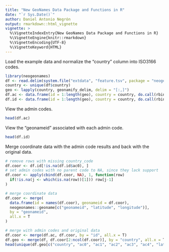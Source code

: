 ```yaml
---
title: "New GeoNames Data Package and Functions in R"
date: "`r Sys.Date()`"
author: Daniel Antonio Negrón
output: rmarkdown::html_vignette
vignette: >
  %\VignetteIndexEntry{New GeoNames Data Package and Functions in R}
  %\VignetteEngine{knitr::rmarkdown}
  %\VignetteEncoding{UTF-8}
  %\VignetteKeyword{HTML}
---
```


Load the example data and normalize the "country" column into ISO3166 codes.

```r
library(neogeonames)
df <- read.delim(system.file("extdata", "feature.tsv", package = "neogeonames"))
country <- unique(df$country)
geo <- lapply(country, geonamify_delim, delim = "[:,]")
df.ac <- data.frame(id = 1:length(geo), country = country, do.call(rbind, lapply(geo, `[[`, "ac")))
df.id <- data.frame(id = 1:length(geo), country = country, do.call(rbind, lapply(geo, `[[`, "id")))
```

View the admin codes.

```r
head(df.ac)
```

View the "geonameid" associated with each admin code.

```r
head(df.id)
```

Merge coordinate data with the admin code results and back with the original data.

```r
# remove rows with missing country_code
df.coor <- df.id[!is.na(df.id$ac0), ]
# set admin codes with no parent code to NA, since they lack support
df.coor <- apply(cbind(df.coor, NA), 1, function(row) 
  if(!is.na(j <- which(is.na(row))[1])) row[j-1]
)

# merge coordinate data
df.coor <- merge(
  data.frame(id = names(df.coor), geonameid = df.coor),
  neogeonames::geoname[c("geonameid", "latitude", "longitude")],
  by = "geonameid",
  all.x = T
)

# merge with admin codes and original data
df.coor <- merge(df.ac, df.coor, by = "id", all.x = T)
df.geo <- merge(df, df.coor[2:ncol(df.coor)], by = "country", all.x = T)
head(unique(df.geo[c("country", "ac0", "ac1", "ac2", "ac3", "ac4", "latitude", "longitude")]))
```
